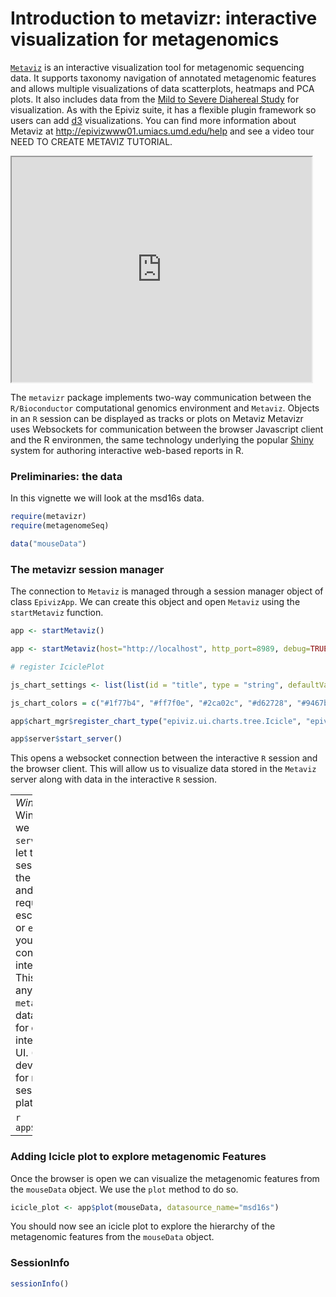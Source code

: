 <!--
%\VignetteEngine{knitr::knitr}
%\VignetteIndexEntry{Introduction to epivizr}
-->

Introduction to metavizr: interactive visualization for metagenomics
===================================================================

[`Metaviz`](http://epivizwww01.umiacs.umd.edu) is an interactive visualization tool for metagenomic sequencing data. It supports taxonomy navigation of annotated metagenomic features and allows multiple visualizations of data scatterplots, heatmaps and PCA plots. It also includes data from the [Mild to Severe Diahereal Study](http://msd16s/) for visualization. As with the Epiviz suite, it has a flexible plugin framework so users can add [d3](http://d3js.org/) visualizations. You can find more information about Metaviz at [http://epivizwww01.umiacs.umd.edu/help](http://epivizwww01.umiacs.umd.edu/help) and see a video tour NEED TO CREATE METAVIZ TUTORIAL.

<iframe width="480" height="360" src="http://www.youtube.com/embed/099c4wUxozA" frameborder="1" allowfullscreen></iframe>

The `metavizr` package implements two-way communication between the `R/Bioconductor` computational genomics environment and `Metaviz`. Objects in an `R` session can be displayed as tracks or plots on Metaviz Metavizr uses Websockets for communication between the browser Javascript client and the R environmen, the same technology underlying the popular [Shiny](http://www.rstudio.com/shiny/) system for authoring interactive web-based reports in R.

### Preliminaries: the data

In this vignette we will look at the msd16s data.

```r
require(metavizr)
require(metagenomeSeq)

data("mouseData")
```

### The metavizr session manager

The connection to `Metaviz` is managed through a session manager object of class `EpivizApp`. We can create this object and open `Metaviz` using the `startMetaviz` function.

```r
app <- startMetaviz()
```

```r

app <- startMetaviz(host="http://localhost", http_port=8989, debug=TRUE, open_browser=FALSE, non_interactive=TRUE, try_ports=TRUE)

# register IciclePlot

js_chart_settings <- list(list(id = "title", type = "string", defaultValue = "", label = "Title", possibleValues = NULL), list(id = "marginTop", type = "number", defaultValue = 50, label = "Top margin", possibleValues = NULL), list(id = "marginBottom", type = "number", defaultValue = 23, label = "Bottom margin", possibleValues = NULL), list(id = "marginLeft", type = "number", defaultValue = 20, label = "Left margin", possibleValues = NULL), list(id = "marginRight", type = "number", defaultValue = 10, label = "Right margin", possibleValues = NULL))

js_chart_colors = c("#1f77b4", "#ff7f0e", "#2ca02c", "#d62728", "#9467bd", "#8c564b", "#e377c2", "#7f7f7f", "#bcbd22", "#17becf")

app$chart_mgr$register_chart_type("epiviz.ui.charts.tree.Icicle", "epiviz.ui.charts.tree.Icicle", js_chart_settings=js_chart_settings, js_chart_colors=js_chart_colors)

app$server$start_server()

```
This opens a websocket connection between the interactive `R` session and the browser client. This will allow us to visualize data stored in the `Metaviz` server along with data in the interactive `R` session.

----
*Windows users:* In Windows platforms we need to use the `service` function to let the interactive `R` session connect to the `epiviz` web app and serve data requests. We then escape (using `ctl-c` or `esc` depending on your environment) to continue with the interactive `R` session. This is required anytime you want `metavizr` to serve data to the web app, for example, when interacting with the UI. (We are actively developing support for non-blocking sessions in Windows platforms).

```r
app$server$service()
```
----

### Adding Icicle plot to explore metagenomic Features

Once the browser is open we can visualize the metagenomic features from the `mouseData` object.
We use the `plot` method to do so. 

```r
icicle_plot <- app$plot(mouseData, datasource_name="msd16s")
```

You should now see an icicle plot to explore the hierarchy of the metagenomic features from the `mouseData` object.

### SessionInfo

```r
sessionInfo()
```


